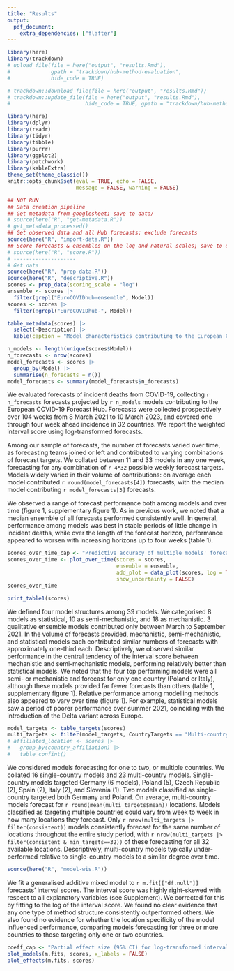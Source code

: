 ```yaml
---
title: "Results"
output: 
  pdf_document:
    extra_dependencies: ["flafter"]
---
```

```r
library(here)
library(trackdown)
# upload_file(file = here("output", "results.Rmd"), 
#             gpath = "trackdown/hub-method-evaluation",
#             hide_code = TRUE)

# trackdown::download_file(file = here("output", "results.Rmd"))
# trackdown::update_file(file = here("output", "results.Rmd"), 
#                        hide_code = TRUE, gpath = "trackdown/hub-method-evaluation")
```
<!--- RMarkdown set up --->
```r
library(here)
library(dplyr)
library(readr)
library(tidyr)
library(tibble)
library(purrr)
library(ggplot2)
library(patchwork)
library(kableExtra)
theme_set(theme_classic())
knitr::opts_chunk$set(eval = TRUE, echo = FALSE,
                      message = FALSE, warning = FALSE)
```

```r
## NOT RUN
## Data creation pipeline
## Get metadata from googlesheet; save to data/
# source(here("R", "get-metadata.R"))
# get_metadata_processed()
## Get observed data and all Hub forecasts; exclude forecasts
source(here("R", "import-data.R"))
## Score forecasts & ensembles on the log and natural scales; save to data/
# source(here("R", "score.R"))
# --------------------
# Get data
source(here("R", "prep-data.R"))
source(here("R", "descriptive.R"))
scores <- prep_data(scoring_scale = "log")
ensemble <- scores |> 
  filter(grepl("EuroCOVIDhub-ensemble", Model))
scores <- scores |> 
  filter(!grepl("EuroCOVIDhub-", Model))
```

```r
table_metadata(scores) |>
  select(-Description) |>
  kable(caption = "Model characteristics contributing to the European COVID-19 Forecast Hub, by method used, number of countries targeted, number of forecasts contributed, and interval scores (median and interquartile range) across contributed forecasts.")
```
 
<!--- Describe scores data --->
```r
n_models <- length(unique(scores$Model))
n_forecasts <- nrow(scores)
model_forecasts <- scores |> 
  group_by(Model) |> 
  summarise(n_forecasts = n())
model_forecasts <- summary(model_forecasts$n_forecasts)
```

We evaluated forecasts of incident deaths from COVID-19, collecting `r n_forecasts` forecasts projected by `r n_models` models contributing to the European COVID-19 Forecast Hub. Forecasts were collected prospectively over 104 weeks from 8 March 2021 to 10 March 2023, and covered one through four week ahead incidence in 32 countries. We report the weighted interval score using log-transformed forecasts.

Among our sample of forecasts, the number of forecasts varied over time, as forecasting teams joined or left and contributed to varying combinations of forecast targets. We collated between 11 and 33 models in any one week, forecasting for any combination of `r 4*32` possible weekly forecast targets. Models widely varied in their volume of contributions: on average each model contributed `r round(model_forecasts[4])` forecasts, with the median model contributing `r model_forecasts[3]` forecasts. 

We observed a range of forecast performance both among models and over time (figure 1, supplementary figure 1). As in previous work, we noted that a median ensemble of all forecasts performed consistently well. In general, performance among models was best in stable periods of little change in incident deaths, while over the length of the forecast horizon, performance appeared to worsen with increasing horizons up to four weeks (table 1). 

```r
scores_over_time_cap <- "Predictive accuracy of multiple models' forecasts for COVID-19 deaths across Europe. Forecast performance is shown as the median and interquartile range of the weighted interval score, where a lower score indicates better performance. Shown for (A) the Hub ensemble model (the median of all participating forecasts each week); (B) the method used by each model; (C) the number of countries each model targeted (up to 2, or multiple). Forecast performance is summarised across 32 target locations and 1 through 4 week forecast horizons, with varying numbers of forecasters participating over time."
scores_over_time <- plot_over_time(scores = scores, 
                                   ensemble = ensemble,
                                   add_plot = data_plot(scores, log = TRUE),
                                   show_uncertainty = FALSE)
scores_over_time
```



<!--- Describe models by model structure --->
```r
print_table1(scores)
```
<!--- Describe scores by method --->

We defined four model structures among 39 models. We categorised 8 models as statistical, 10 as semi-mechanistic, and 18 as mechanistic. 3 qualitative ensemble models contributed only between March to September 2021. In the volume of forecasts provided, mechanistic, semi-mechanistic, and statistical models each contributed similar numbers of forecasts with approximately one-third each. Descriptively, we observed similar performance in the central tendency of the interval score between mechanistic and semi-mechanistic models, performing relatively better than statistical models. We noted that the four top performing models were all semi- or mechanistic and forecast for only one country (Poland or Italy), although these models provided far fewer forecasts than others (table 1, supplementary figure 1). Relative performance among modelling methods also appeared to vary over time (figure 1). For example, statistical models saw a period of poorer performance over summer 2021, coinciding with the introduction of the Delta variant across Europe.  

<!--- Describe scores by target countries --->
```r
model_targets <- table_targets(scores)
multi_targets <- filter(model_targets, CountryTargets == "Multi-country")
# affiliated_location <- scores |>
#   group_by(country_affiliation) |> 
#   table_confint()
```

We considered models forecasting for one to two, or multiple countries. We collated 16 single-country models and 23 multi-country models. Single-country models targeted Germany (6 models), Poland (5), Czech Republic (2), Spain (2), Italy (2), and Slovenia (1). Two models classified as single-country targeted both Germany and Poland. On average, multi-country models forecast for `r round(mean(multi_targets$mean))` locations. Models classified as targeting multiple countries could vary from week to week in how many locations they forecast. Only `r nrow(multi_targets |> filter(consistent))` models consistently forecast for the same number of locations throughout the entire study period, with `r nrow(multi_targets |> filter(consistent & min_targets==32))` of these forecasting for all 32 available locations. Descriptively, multi-country models typically under-performed relative to single-country models to a similar degree over time.

<!--- Model WIS --->
```r
source(here("R", "model-wis.R"))
```

We fit a generalised additive mixed model to `r m.fit[["df.null"]]` forecasts' interval scores. The interval score was highly right-skewed with respect to all explanatory variables (see Supplement). We corrected for this by fitting to the log of the interval score. We found no clear evidence that any one type of method structure consistently outperformed others. We also found no evidence for whether the location specificity of the model influenced performance, comparing models forecasting for three or more countries to those targeting only one or two countries.

```r
coeff_cap <- "Partial effect size (95% CI) for log-transformed interval score"
plot_models(m.fits, scores, x_labels = FALSE)
plot_effects(m.fits, scores)
```
